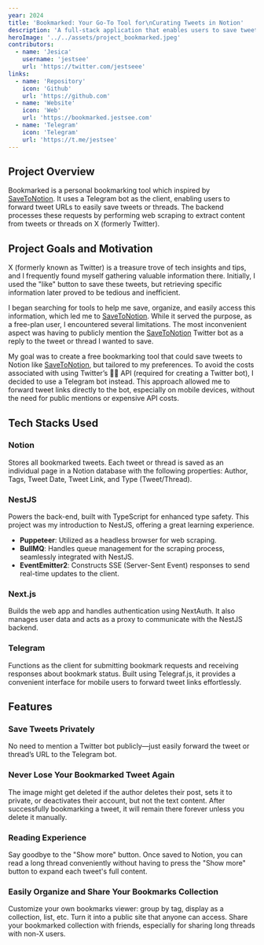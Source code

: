 ```yaml
---
year: 2024
title: 'Bookmarked: Your Go-To Tool for\nCurating Tweets in Notion'
description: 'A full-stack application that enables users to save tweets to Notion via Telegram bot.'
heroImage: '../../assets/project_bookmarked.jpeg'
contributors:
  - name: 'Jesica'
    username: 'jestsee'
    url: 'https://twitter.com/jestseee'
links:
  - name: 'Repository'
    icon: 'Github'
    url: 'https://github.com'
  - name: 'Website'
    icon: 'Web'
    url: 'https://bookmarked.jestsee.com'
  - name: 'Telegram'
    icon: 'Telegram'
    url: 'https://t.me/jestsee'
---
```



## Project Overview

Bookmarked is a personal bookmarking tool which inspired by [SaveToNotion](https://x.com/savetonotion). It uses a Telegram bot as the client, enabling users to forward tweet URLs to easily save tweets or threads. The backend processes these requests by performing web scraping to extract content from tweets or threads on X (formerly Twitter).

## Project Goals and Motivation

X (formerly known as Twitter) is a treasure trove of tech insights and tips, and I frequently found myself gathering valuable information there. Initially, I used the "like" button to save these tweets, but retrieving specific information later proved to be tedious and inefficient.

I began searching for tools to help me save, organize, and easily access this information, which led me to [SaveToNotion](https://x.com/savetonotion). While it served the purpose, as a free-plan user, I encountered several limitations. The most inconvenient aspect was having to publicly mention the [SaveToNotion](https://x.com/savetonotion) Twitter bot as a reply to the tweet or thread I wanted to save.

My goal was to create a free bookmarking tool that could save tweets to Notion like [SaveToNotion](https://x.com/savetonotion), but tailored to my preferences. To avoid the costs associated with using Twitter’s 💸💸 API (required for creating a Twitter bot), I decided to use a Telegram bot instead. This approach allowed me to forward tweet links directly to the bot, especially on mobile devices, without the need for public mentions or expensive API costs.

## Tech Stacks Used

### Notion

Stores all bookmarked tweets. Each tweet or thread is saved as an individual page in a Notion database with the following properties: Author, Tags, Tweet Date, Tweet Link, and Type (Tweet/Thread).

### NestJS

Powers the back-end, built with TypeScript for enhanced type safety. This project was my introduction to NestJS, offering a great learning experience.

- **Puppeteer**: Utilized as a headless browser for web scraping.
- **BullMQ**: Handles queue management for the scraping process, seamlessly integrated with NestJS.
- **EventEmitter2**: Constructs SSE (Server-Sent Event) responses to send real-time updates to the client.

### Next.js

Builds the web app and handles authentication using NextAuth. It also manages user data and acts as a proxy to communicate with the NestJS backend.

### Telegram

Functions as the client for submitting bookmark requests and receiving responses about bookmark status. Built using Telegraf.js, it provides a convenient interface for mobile users to forward tweet links effortlessly.

## Features

### Save Tweets Privately

No need to mention a Twitter bot publicly—just easily forward the tweet or thread’s URL to the Telegram bot.

### Never Lose Your Bookmarked Tweet Again

The image might get deleted if the author deletes their post, sets it to private, or deactivates their account, but not the text content. After successfully bookmarking a tweet, it will remain there forever unless you delete it manually.

### Reading Experience

Say goodbye to the "Show more" button. Once saved to Notion, you can read a long thread conveniently without having to press the "Show more" button to expand each tweet's full content.

### Easily Organize and Share Your Bookmarks Collection

Customize your own bookmarks viewer: group by tag, display as a collection, list, etc. Turn it into a public site that anyone can access. Share your bookmarked collection with friends, especially for sharing long threads with non-X users.
